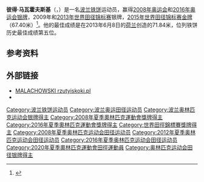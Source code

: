 {{Infobox sportsperson
| name           = Piotr Małachowski
| fullname       = 
| image          = Piotr Małachowski 2.jpg
| image_size     = 
| caption        = 2011年
| nationality    = 波兰
| birth_date     = {{birth date and age|1983|6|7|df=y}}
| birth_place    = [[波兰|波兰]][[茹罗明|茹罗明]]
| height         = {{height|m=1.93}}
| weight         = {{convert|130|kg|lb|abbr=on}} (2012)
| sport          = [[田径|田径]]
| event          = [[铁饼|铁饼]]
| club           = Śląsk Wrocław
| coach          = Witold Suski
| medaltemplates = 
{{MedalSport|男子田径}}
{{MedalCountry|{{POL}}}}
{{MedalOlympic}}
{{MedalSilver|[[2008年奥运会|2008 北京]]|男子铁饼}}
{{MedalSilver|[[2016年奥运会|2016 里约]]|男子铁饼}}
{{MedalCompetition|[[世界田径锦标赛|世界田径锦标赛]]}}
{{MedalGold|[[2015年世界田径锦标赛|2015 北京]]|男子铁饼}}
{{MedalSilver|[[2009年世界田径锦标赛|2009 柏林]]|男子铁饼}}
{{MedalSilver|[[2013年世界田径锦标赛|2013 莫斯科]]|男子铁饼}}
{{MedalCompetition|[[欧洲田径锦标赛|欧洲田径锦标赛]]}}
{{MedalGold|[[2010_European_Athletics_Championships|2010 Barcelona]]|男子铁饼}}
{{MedalCompetition|[[European_Athletics_U23_Championships|European U23 Championships]]}}
{{MedalSilver|[[2005_European_Athletics_U23_Championships|2005 Erfurt]]|Discus}}
}}
'''彼得·马瓦霍夫斯基'''（{{lang-pl|Piotr Małachowski}}，{{bd|1983年|6月7日||}}）是一名[[波兰|波兰]][[铁饼|铁饼]]运动员，赢得[[2008年奥运会|2008年奥运会]]和[[2016年奥运会|2016年奥运会]][[银牌|银牌]]，2009年和[[2013年世界田径锦标赛|2013年世界田径锦标赛]]银牌，[[2015年世界田径锦标赛|2015年世界田径锦标赛]][[金牌|金牌]]（67.40米）<ref>{{Cite web |url=http://media.aws.iaaf.org/competitiondocuments/pdf/4875/AT-DT-M-f----.RS6.pdf?v=-17731983 |title=Final results |access-date=2015-08-31 |archive-date=2021-03-22 |archive-url=https://web.archive.org/web/20210322103156/http://media.aws.iaaf.org/competitiondocuments/pdf/4875/AT-DT-M-f----.RS6.pdf?v=-17731983 |dead-url=no }}</ref>。他的最佳成绩是在2013年6月8日的[[荷兰|荷兰]]创造的71.84米，位列铁饼历史最佳成绩第五位。

==参考资料==
{{reflist}}

==外部链接==
* [http://rzutyiskoki.pl/malachowski.dy.htm MALACHOWSKI rzutyiskoki.pl] {{Wayback|url=http://rzutyiskoki.pl/malachowski.dy.htm |date=20160303181357 }}
*{{iaaf name|id=180828|name=Piotr Malachowski}}

{{DEFAULTSORT:Malachowski, Piotr}}
[[Category:波兰铁饼运动员|Category:波兰铁饼运动员]]
[[Category:波兰奥运田径运动员|Category:波兰奥运田径运动员]]
[[Category:波兰奥林匹克运动会银牌得主|Category:波兰奥林匹克运动会银牌得主]]
[[Category:2008年夏季奧林匹克運動會獎牌得主|Category:2008年夏季奧林匹克運動會獎牌得主]]
[[Category:2016年夏季奧林匹克運動會獎牌得主|Category:2016年夏季奧林匹克運動會獎牌得主]]
[[Category:世界田徑錦標賽獎牌得主|Category:世界田徑錦標賽獎牌得主]]
[[Category:2008年夏季奥林匹克运动会田径运动员|Category:2008年夏季奥林匹克运动会田径运动员]]
[[Category:2012年夏季奥林匹克运动会田径运动员|Category:2012年夏季奥林匹克运动会田径运动员]]
[[Category:2016年夏季奥林匹克运动会田径运动员|Category:2016年夏季奥林匹克运动会田径运动员]]
[[Category:2020年夏季奧林匹克運動會田徑運動員|Category:2020年夏季奧林匹克運動會田徑運動員]]
[[Category:奥林匹克运动会田径银牌得主|Category:奥林匹克运动会田径银牌得主]]